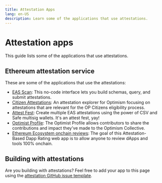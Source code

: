 ```yaml
---
title: Attestation Apps
lang: en-US
description: Learn some of the applications that use attestations.
---
```


# Attestation apps

This guide lists some of the applications that use attestations.

## Ethereum attestation service

These are some of the applications that use the attestations:

*   [EAS Scan](https://optimism.easscan.org): This no-code interface lets you build schemas, query, and submit attestations.
*   [Citizen Attestations](https://citizen-attestations.xyz): An attestation explorer for Optimism focusing on attestations that are relevant for the OP Citizens eligibility process.
*   [Attest Fest](https://attest-fest.party): Create multiple EAS attestations using the power of CSV and Safe multisig wallets. It's an attest fest, yay!
*   [Optimist Profile](https://app.optimism.io/retropgf-signup): The Optimist Profile allows contributors to share the contributions and impact they've made to the Optimism Collective.
*   [Ethereum Ecosystem onchain reviews](https://www.ethereum-ecosystem.com/new-review): The goal of this Attestation-Based Dapp Rating web app is to allow anyone to review dApps and tools 100% onchain.

## Building with attestations

Are you building with attestations? Feel free to add your app to this page using the [attestation GitHub issue template](https://github.com/ethereum-optimism/docs/issues/new?assignees=\&labels=documentation%2Cattestation%2Ccommunity-request\&projects=\&template=suggest_attestation.yaml\&title=%5BATT%5D+Add+PR+title).
